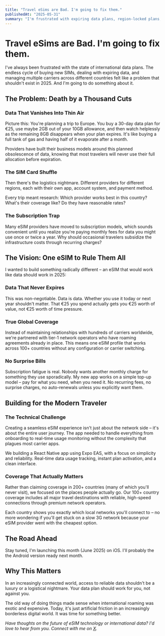 ```yaml
---
title: "Travel eSims are Bad. I'm going to fix them."
publishedAt: "2025-05-31"
summary: "I'm frustrated with expiring data plans, region-locked plans, and the endless eSim shuffle."
---
```


# Travel eSims are Bad. I'm going to fix them.

I've always been frustrated with the state of international data plans. The endless cycle of buying new SIMs, dealing with expiring data, and managing multiple carriers across different countries felt like a problem that shouldn't exist in 2025. And I'm going to do something about it.

## The Problem: Death by a Thousand Cuts

### Data That Vanishes Into Thin Air

Picture this: You're planning a trip to Europe. You buy a 30-day data plan for €25, use maybe 2GB out of your 10GB allowance, and then watch helplessly as the remaining 8GB disappears when your plan expires. It's like buying a full tank of gas and having half of it evaporate after a month.

Providers have built their business models around this planned obsolescence of data, knowing that most travelers will never use their full allocation before expiration.

### The SIM Card Shuffle

Then there's the logistics nightmare. Different providers for different regions, each with their own app, account system, and payment method.

Every trip meant research: Which provider works best in this country? What's their coverage like? Do they have reasonable rates?

### The Subscription Trap

Many eSIM providers have moved to subscription models, which sounds convenient until you realize you're paying monthly fees for data you might use once or twice a year. Why should occasional travelers subsidize the infrastructure costs through recurring charges?

## The Vision: One eSIM to Rule Them All

I wanted to build something radically different – an eSIM that would work like data should work in 2025:

### Data That Never Expires

This was non-negotiable. Data is data. Whether you use it today or next year shouldn't matter. That €25 you spend actually gets you €25 worth of value, not €25 worth of time pressure.

### True Global Coverage

Instead of maintaining relationships with hundreds of carriers worldwide, we're partnered with tier-1 network operators who have roaming agreements already in place. This means one eSIM profile that works across 100+ countries without any configuration or carrier switching.

### No Surprise Bills

Subscription fatigue is real. Nobody wants another monthly charge for something they use sporadically. My new app works on a simple top-up model – pay for what you need, when you need it. No recurring fees, no surprise charges, no auto-renewals unless you explicitly want them.

## Building for the Modern Traveler

### The Technical Challenge

Creating a seamless eSIM experience isn't just about the network side – it's about the entire user journey. The app needed to handle everything from onboarding to real-time usage monitoring without the complexity that plagues most carrier apps.

We building a React Native app using Expo EAS, with a focus on simplicity and reliability. Real-time data usage tracking, instant plan activation, and a clean interface.

### Coverage That Actually Matters

Rather than claiming coverage in 200+ countries (many of which you'll never visit), we focused on the places people actually go. Our 100+ country coverage includes all major travel destinations with reliable, high-speed connections through premium network operators.

Each country shows you exactly which local networks you'll connect to – no more wondering if you'll get stuck on a slow 3G network because your eSIM provider went with the cheapest option.

## The Road Ahead

Stay tuned, I'm launching this month (June 2025) on iOS. I'll probably the the Android version ready next month.

## Why This Matters

In an increasingly connected world, access to reliable data shouldn't be a luxury or a logistical nightmare. Your data plan should work for you, not against you.


The old way of doing things made sense when international roaming was exotic and expensive. Today, it's just artificial friction in an increasingly borderless digital world. It was time for something better.

*Have thoughts on the future of eSIM technology or international data? I'd love to hear from you. Connect with me on [X](https://twitter.com/erichasinternet).*